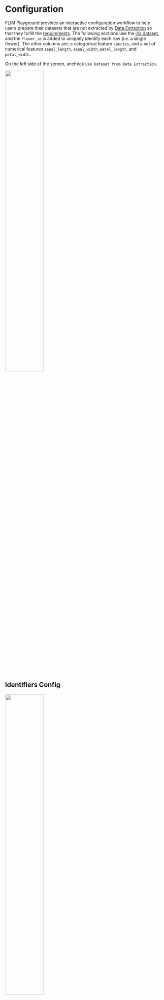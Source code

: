 # Configuration {#sec-data-analysis-config}
FLIM Playground provides an interactive configuration workflow to help users prepare their datasets that are not extracted by [Data Extraction](#sec-data-extraction) so that they fulfill the [requirements](data_analysis.qmd#requirements). The following sections use the [iris dataset](https://gist.githubusercontent.com/curran/a08a1080b88344b0c8a7/raw/0e7a9b0a5d22642a06d3d5b9bcbad9890c8ee534/iris.csv), and the `flower_id` is added to uniquely identify each row (i.e. a single flower). The other columns are: a categorical feature `species`, and a set of numerical features `sepal_length`, `sepal_width`, `petal_length`, and `petal_width`.

On the left side of the screen, uncheck `Use Dataset from Data Extraction`.

![](analysis_ui_shots/data_extraction_uncheck.png){width=50% fig-align=center}

## Identifiers Config

![](analysis_ui_shots/config_id.png){#id-config width=50% fig-align=center}

The dataset needs to have a unique identifier column to identify each row. In this case, `flower_id` is the unique identifier column. This dataset does not have a field of view column, so we leave it blank.  

## Categorical Feature Config

Add categorical columns you want FLIM Playground to recognize here. Those columns are converted to strings internally.

![](analysis_ui_shots/config_cat.png){width=20%}

The default categorical feature list does not include `species`, so we add it manually. 

## Numerical Feature Config

![](analysis_ui_shots/config_num.png){width=70%}

Users can copy the numerical features from Excel or any text editor that opens their csv files. The features can be separated by `,`, `;`, or whitespaces including newlines. 

After hitting the `ctrl/cmd + enter` key, the numerical features are parsed and added to `Available Features`. Users can add/delete groups and drag features from the `Available Features` to groups just created. Any ungrouped features are added to a group called `Uncategorized Features`.

### Example

![](analysis_ui_shots/config_num_group.png){width=90% fig-align=center}

## Save
After users finish the configuration and click the `Save Configuration` button, FLIM Playground saves the configuration for processing current and future datasets.

## Reset
Users can reset the configuration to the default settings.
